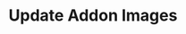 ---
openapi: put /addons/{id}/images
title: Update Addon Images
description: Update images for an existing addon
--- 